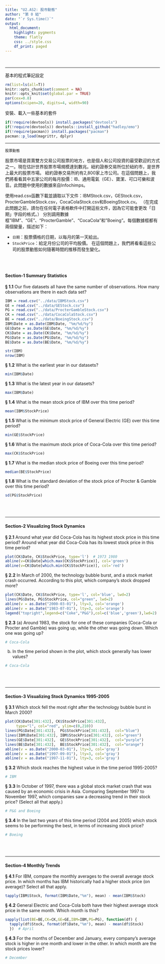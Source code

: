 ---
title: "U2.AS2: 股市動態"
author: "第 0 組"
date: "`r Sys.time()`"
output:
  html_document:
    highlight: pygments
    theme: flatly
    css: ../style.css
    df_print: paged
---

<br><hr>

<z>基本的程式筆記設定</z>
```{r results='hide', message=FALSE, warning=FALSE}
rm(list=ls(all=T))
knitr::opts_chunk$set(comment = NA)
knitr::opts_knit$set(global.par = TRUE)
par(cex=0.8)
options(scipen=20, digits=4, width=90)
```

<z>安裝、載入一些基本的套件</z>
```{r results='hide', message=FALSE, warning=FALSE}
if(!require(devtools)) install.packages("devtools")
if(!require(devtools)) devtools::install_github("hadley/emo")
if(!require(pacman)) install.packages("pacman")
pacman::p_load(magrittr, dplyr)
```

- - -

<z>`股票動態`</z>

股票市場是買賣雙方交易公司股票的地方，也是個人和公司投資的最受歡迎的方式之一。現在估計世界股票市場規模達到數兆。紐約證券交易所位於紐約市，是世界上最大的股票市場。 紐約證券交易所約有2,800家上市公司。在這個問題上，我們將看看其中五家公司的每月股價：IB、通用電氣（GE）、寶潔、可口可樂和波音。此問題中使用的數據來自Infochimps。

使用read.csv函數下載並讀取以下文件：IBMStock.csv，GEStock.csv，ProcterGambleStock.csv，CocaColaStock.csv和BoeingStock.cv。 （在完成此問題之前，請勿在任何電子表格軟件中打開這些文件，因為它可能會更改「日期」字段的格式。）
分別調用數據框"IBM"、"GE"、"ProcterGamble"、"CocaCola"和"Boeing"。每個數據框都有兩個變量，描述如下：

+ `日期`：股票價格的日期，以每月的第一天給出。
+ `StockPrice`：給定月份公司的平均股價。
在這個問題上，我們將看看這些公司的股票動態如何隨著時間的推移而發生變化。

<br><br>

####  Section-1 Summary Statistics

__§ 1.1__ Our five datasets all have the same number of observations. How many observations are there in each data set?
```{r}
IBM = read.csv("../data/IBMStock.csv")
GE = read.csv("../data/GEStock.csv")
PG = read.csv("../data/ProcterGambleStock.csv")
CK = read.csv("../data/CocaColaStock.csv")
BE = read.csv("../data/BoeingStock.csv")
IBM$Date = as.Date(IBM$Date, "%m/%d/%y")
GE$Date = as.Date(GE$Date, "%m/%d/%y")
CK$Date = as.Date(CK$Date, "%m/%d/%y")
PG$Date = as.Date(PG$Date, "%m/%d/%y")
BE$Date = as.Date(BE$Date, "%m/%d/%y")

str(IBM)
nrow(IBM)
```


__§ 1.2__ What is the earliest year in our datasets?
```{r}
min(IBM$Date)
```

__§ 1.3__ What is the latest year in our datasets?
```{r}
max(IBM$Date)
```

__§ 1.4__ What is the mean stock price of IBM over this time period?
```{r}
mean(IBM$StockPrice)
```

__§ 1.5__ What is the minimum stock price of General Electric (GE) over this time period?
```{r}
min(GE$StockPrice)
```

__§ 1.6__ What is the maximum stock price of Coca-Cola over this time period?
```{r}
max(CK$StockPrice)
```

__§ 1.7__ What is the median stock price of Boeing over this time period?
```{r}
median(BE$StockPrice)
```

__§ 1.8__ What is the standard deviation of the stock price of Procter & Gamble over this time period?
```{r}
sd(PG$StockPrice)
```

<br><br>

- - -

####  Section-2 Visualizing Stock Dynamics

__§ 2.1__ Around what year did Coca-Cola has its highest stock price in this time period? Around what year did Coca-Cola has its lowest stock price in this time period?
```{r}
plot(CK$Date, CK$StockPrice, type='l')  # 1973 1980
abline(v=CK$Date[which.max(CK$StockPrice)], col='green')
abline(v=CK$Date[which.min(CK$StockPrice)], col='red')
```


__§ 2.2__ In March of 2000, the technology bubble burst, and a stock market crash occurred. According to this plot, which company's stock dropped more?
```{r}
plot(CK$Date, CK$StockPrice, type='l', col='blue', lwd=2)
lines(PG$Date, PG$StockPrice, col="green", lwd=2)
abline(v = as.Date("2000-03-01"), lty=3, col='orange')
abline(v = as.Date("1983-07-01"), lty=3, col='orange')
legend("topright",legend=c("Coke","P&G"),col=c('blue','green'),lwd=2)

```

__§ 2.3__ (a) Around 1983, the stock for one of these companies (Coca-Cola or Procter and Gamble) was going up, while the other was going down. Which one was going up? 
```{r}
# Coca-Cola
```

(b) In the time period shown in the plot, which stock generally has lower values?
```{r}
# Coca-Cola
```


<br><br>

- - -

####  Section-3 Visualizing Stock Dynamics 1995-2005

__§ 3.1__ Which stock fell the most right after the technology bubble burst in March 2000?
```{r}
plot(CK$Date[301:432], CK$StockPrice[301:432], 
     type="l", col="red", ylim=c(0,210))
lines(PG$Date[301:432],  PG$StockPrice[301:432],  col="blue")
lines(IBM$Date[301:432], IBM$StockPrice[301:432], col="green")
lines(GE$Date[301:432],  GE$StockPrice[301:432],  col="purple")
lines(BE$Date[301:432],  BE$StockPrice[301:432],  col="orange")
abline(v = as.Date("2000-03-01"), lty=3, col='gray')
abline(v = as.Date("1997-09-01"), lty=3, col='gray')
abline(v = as.Date("1997-11-01"), lty=3, col='gray')

```

__§ 3.2__ Which stock reaches the highest value in the time period 1995-2005?
```{r}
# IBM
```

__§ 3.3__ In October of 1997, there was a global stock market crash that was caused by an economic crisis in Asia. Comparing September 1997 to November 1997, which companies saw a decreasing trend in their stock price? (Select all that apply.)
```{r}
# P&G and Boeing
```

__§ 3.4__ In the last two years of this time period (2004 and 2005) which stock seems to be performing the best, in terms of increasing stock price?
```{r}
# Boeing
```


<br><br>

- - -

####  Section-4 Monthly Trends

__§ 4.1__ For IBM, compare the monthly averages to the overall average stock price. In which months has IBM historically had a higher stock price (on average)? Select all that apply.
```{r}
tapply(IBM$Stock, format(IBM$Date,"%m"), mean) - mean(IBM$Stock)
```

__§ 4.2__ General Electric and Coca-Cola both have their highest average stock price in the same month. Which month is this?
```{r}
sapply(list(BE=BE,CK=CK,GE=GE,IBM=IBM,PG=PG), function(df) {
  tapply(df$Stock, format(df$Date,"%m"), mean) - mean(df$Stock)
  })  # April
```

__§ 4.3__ For the months of December and January, every company's average stock is higher in one month and lower in the other. In which month are the stock prices lower?
```{r}
# December
```


